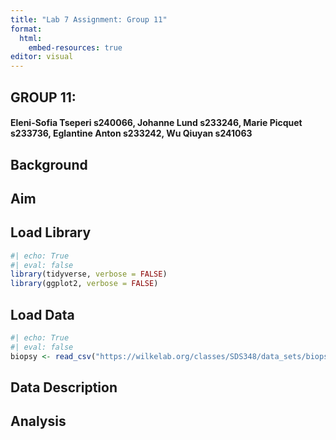 ```yaml
---
title: "Lab 7 Assignment: Group 11"
format:
  html:
    embed-resources: true
editor: visual
---
```


## GROUP 11:

#### Eleni-Sofia Tseperi s240066, Johanne Lund s233246, Marie Picquet s233736, Eglantine Anton s233242, Wu Qiuyan s241063

## Background

## Aim

## Load Library

```r
#| echo: True
#| eval: false
library(tidyverse, verbose = FALSE)
library(ggplot2, verbose = FALSE)

```

## Load Data

```r
#| echo: True
#| eval: false
biopsy <- read_csv("https://wilkelab.org/classes/SDS348/data_sets/biopsy.csv")
```

## Data Description

## Analysis
